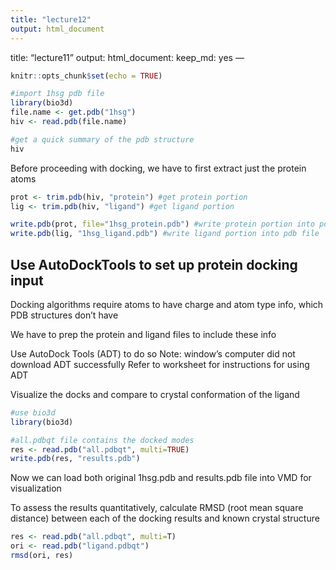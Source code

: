 ```yaml
---
title: "lecture12"
output: html_document
---
```

title: "lecture11"
output: 
  html_document: 
    keep_md: yes
---

```r
knitr::opts_chunk$set(echo = TRUE)
```

```r
#import 1hsg pdb file
library(bio3d)
file.name <- get.pdb("1hsg")
hiv <- read.pdb(file.name)
```

```r
#get a quick summary of the pdb structure
hiv
```

Before proceeding with docking, we have to first extract just the protein atoms
```r
prot <- trim.pdb(hiv, "protein") #get protein portion
lig <- trim.pdb(hiv, "ligand") #get ligand portion

write.pdb(prot, file="1hsg_protein.pdb") #write protein portion into pdb file
write.pdb(lig, "1hsg_ligand.pdb") #write ligand portion into pdb file
```


## Use AutoDockTools to set up protein docking input
Docking algorithms require atoms to have charge and atom type info, which PDB structures don't have

We have to prep the protein and ligand files to include these info

Use AutoDock Tools (ADT) to do so
Note: window's computer did not download ADT successfully
Refer to worksheet for instructions for using ADT

Visualize the docks and compare to crystal conformation of the ligand
```r
#use bio3d
library(bio3d)

#all.pdbqt file contains the docked modes
res <- read.pdb("all.pdbqt", multi=TRUE)
write.pdb(res, "results.pdb")
```
Now we can load both original 1hsg.pdb and results.pdb file into VMD for visualization

To assess the results quantitatively, calculate RMSD (root mean square distance) between each of the docking results and known crystal structure
```r
res <- read.pdb("all.pdbqt", multi=T)
ori <- read.pdb("ligand.pdbqt")
rmsd(ori, res)
```








































